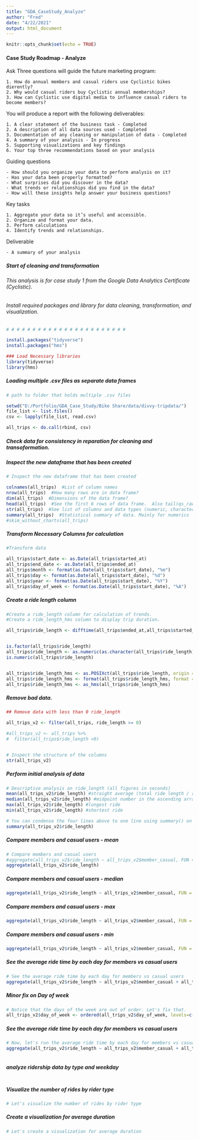 ```yaml
---
title: "GDA_CaseStudy_Analyze"
author: "Fred"
date: "4/22/2021"
output: html_document
---
```


```r
knitr::opts_chunk$set(echo = TRUE)
```

#### Case Study Roadmap - Analyze

Ask Three questions will guide the future marketing program:

    1. How do annual members and casual riders use Cyclistic bikes dierently?
    2. Why would casual riders buy Cyclistic annual memberships? 
    3. How can Cyclistic use digital media to influence casual riders to become members? 
    
You will produce a report with the following deliverables: 

    1. A clear statement of the business task - Completed
    2. A description of all data sources used - Completed
    3. Documentation of any cleaning or manipulation of data - Completed
    4. A summary of your analysis - In progress
    5. Supporting visualizations and key findings
    6. Your top three recommendations based on your analysis

Guiding questions

    - How should you organize your data to perform analysis on it?
    - Has your data been properly formatted?
    - What surprises did you discover in the data?
    - What trends or relationships did you find in the data?
    - How will these insights help answer your business questions?

Key tasks

    1. Aggregate your data so it’s useful and accessible.
    2. Organize and format your data.
    3. Perform calculations
    4. Identify trends and relationships.

Deliverable

    - A summary of your analysis 

##### Start of cleaning and transformation
###### This analysis is for case study 1 from the Google Data Analytics Certificate (Cyclistic).  

###### Install required packages and library for data cleaning, transformation, and visualization.

```r
# # # # # # # # # # # # # # # # # # # # # # # 

install.packages("tidyverse")
install.packages("hms")

### Load Necessary libraries
library(tidyverse)
library(hms)

```


##### Loading multiple .csv files as separate data frames
```r
# path to folder that holds multiple .csv files

setwd("D:/Portfolio/GDA_Case_Study/Bike Share/data/divvy-tripdata/")  
file_list <- list.files()
csv <- lapply(file_list, read.csv)

all_trips <- do.call(rbind, csv)

```

##### Check data for consistency in reparation for cleaning and transoformation.


##### Inspect the new dataframe that has been created
```r
# Inspect the new dataframe that has been created

colnames(all_trips)  #List of column names
nrow(all_trips)  #How many rows are in data frame?
dim(all_trips)  #Dimensions of the data frame?
head(all_trips)  #See the first 6 rows of data frame.  Also tail(qs_raw)
str(all_trips)  #See list of columns and data types (numeric, character, etc)
summary(all_trips)  #Statistical summary of data. Mainly for numerics
#skim_without_charts(all_trips)
```


##### Transform Necessary Columns for calculation
```r

#Transform data

all_trips$start_date <- as.Date(all_trips$started_at)
all_trips$end_date <- as.Date(all_trips$ended_at)
all_trips$month <- format(as.Date(all_trips$start_date), "%m")
all_trips$day <- format(as.Date(all_trips$start_date), "%d")
all_trips$year <- format(as.Date(all_trips$start_date), "%Y")
all_trips$day_of_week <- format(as.Date(all_trips$start_date), "%A")

```

##### Create a ride length column
```r

#Create a ride_length column for calculation of trends. 
#Create a ride_length_hms column to display trip duration.

all_trips$ride_length <- difftime(all_trips$ended_at,all_trips$started_at)


is.factor(all_trips$ride_length)
all_trips$ride_length <- as.numeric(as.character(all_trips$ride_length))
is.numeric(all_trips$ride_length)


all_trips$ride_length_hms <- as.POSIXct(all_trips$ride_length, origin = "1960-01-01 00:00:00", "GMT")
all_trips$ride_length_hms <- format(all_trips$ride_length_hms, format = "%H:%M:%S")
all_trips$ride_length_hms <- as_hms(all_trips$ride_length_hms)

```


##### Remove bad data. 
```r

## Remove data with less than 0 ride_length

all_trips_v2 <- filter(all_trips, ride_length >= 0)

#all_trips_v2 <- all_trips %>%
#  filter(all_trips$ride_length <0)


# Inspect the structure of the columns
str(all_trips_v2)

```


##### Perform initial analysis of data
```r

# Descriptive analysis on ride_length (all figures in seconds)
mean(all_trips_v2$ride_length) #straight average (total ride length / rides)
median(all_trips_v2$ride_length) #midpoint number in the ascending array of ride lengths
max(all_trips_v2$ride_length) #longest ride
min(all_trips_v2$ride_length) #shortest ride

# You can condense the four lines above to one line using summary() on the specific attribute
summary(all_trips_v2$ride_length)

```

##### Compare members and casual users - mean
```r
# Compare members and casual users
#aggregate(all_trips_v2$ride_length ~ all_trips_v2$member_casual, FUN = mean)
aggregate(all_trips_v2$ride_length)
```

##### Compare members and casual users - median
```r
aggregate(all_trips_v2$ride_length ~ all_trips_v2$member_casual, FUN = median)
```

##### Compare members and casual users - max
```r
aggregate(all_trips_v2$ride_length ~ all_trips_v2$member_casual, FUN = max)
```

##### Compare members and casual users - min
```r
aggregate(all_trips_v2$ride_length ~ all_trips_v2$member_casual, FUN = min)
```

##### See the average ride time by each day for members vs casual users
```r

# See the average ride time by each day for members vs casual users
aggregate(all_trips_v2$ride_length ~ all_trips_v2$member_casual + all_trips_v2$day_of_week, FUN = mean)

```


##### Minor fix on Day of week
```r
# Notice that the days of the week are out of order. Let's fix that.
all_trips_v2$day_of_week <- ordered(all_trips_v2$day_of_week, levels=c("Sunday", "Monday", "Tuesday", "Wednesday", "Thursday", "Friday", "Saturday"))

```

##### See the average ride time by each day for members vs casual users
```r
# Now, let's run the average ride time by each day for members vs casual users
aggregate(all_trips_v2$ride_length ~ all_trips_v2$member_casual + all_trips_v2$day_of_week, FUN = mean)

```

```r




```

##### analyze ridership data by type and weekday
```r

```

##### Visualize the number of rides by rider type
```r
# Let's visualize the number of rides by rider type


```

##### Create a visualization for average duration
```r
# Let's create a visualization for average duration

```

#####
```r

```


